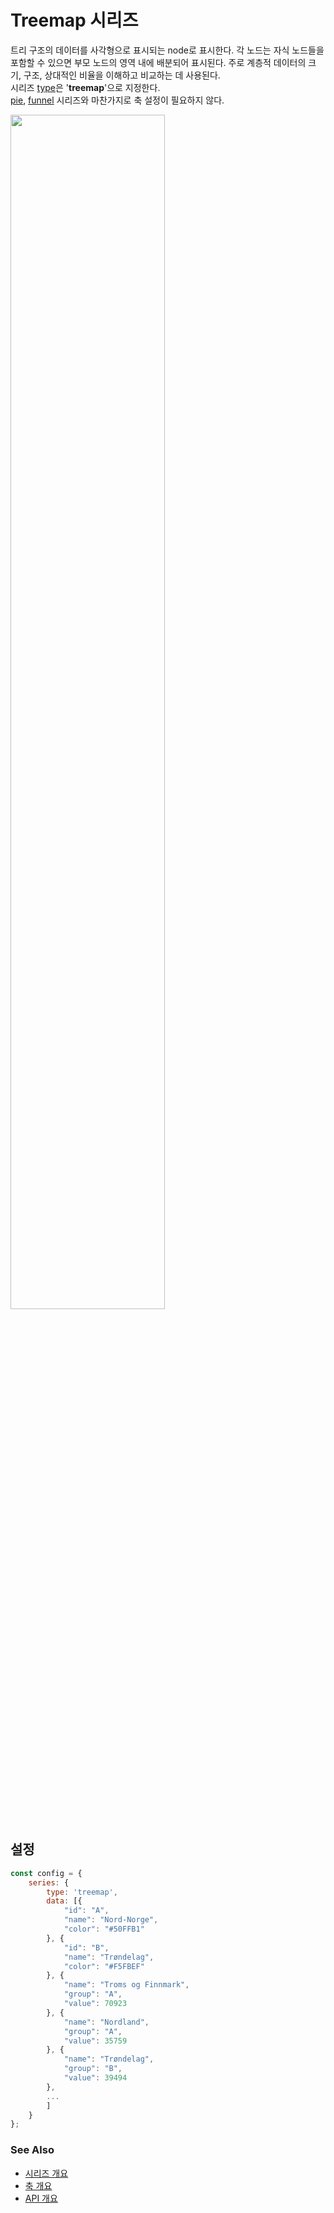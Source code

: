 # Treemap 시리즈

트리 구조의 데이터를 사각형으로 표시되는 node로 표시한다.
각 노드는 자식 노드들을 포함할 수 있으면 부모 노드의 영역 내에 배분되어 표시된다.
주로 계층적 데이터의 크기, 구조, 상대적인 비율을 이해하고 비교하는 데 사용된다.<br/>
시리즈 [type](/config/config/series#type)은 '**treemap**'으로 지정한다.<br/>
[pie](/guide/series/series-pie), [funnel](/guide/series/series-funnel) 시리즈와 마찬가지로 축 설정이 필요하지 않다.

<img src="/images/guide/series/treemap-01.png" width="70%" class="border-img"/>

## 설정

```js
const config = {
    series: {
        type: 'treemap',
        data: [{
            "id": "A",
            "name": "Nord-Norge",
            "color": "#50FFB1"
        }, {
            "id": "B",
            "name": "Trøndelag",
            "color": "#F5FBEF"
        }, {
            "name": "Troms og Finnmark",
            "group": "A",
            "value": 70923
        }, {
            "name": "Nordland",
            "group": "A",
            "value": 35759
        }, {
            "name": "Trøndelag",
            "group": "B",
            "value": 39494
        },
        ...
        ]
    }
};
```

### See Also

- [시리즈 개요](/guide/series)
- [축 개요](/guide/axes)
- [API 개요](/docs)